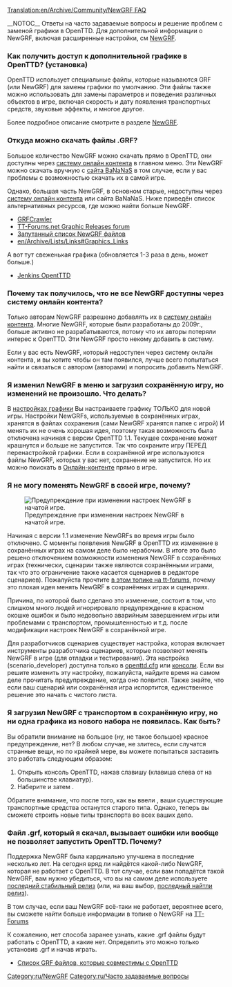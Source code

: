[[Translation:en/Archive/Community/NewGRF FAQ]]
{{ru/FAQmenu}}
{{ru/Возможность|0.4}}

__NOTOC__
Ответы на часто задаваемые вопросы и решение проблем с заменой графики в OpenTTD. Для дополнительной информации о NewGRF, включая расширенные настройки, см [[ru/Manual/NewGRF|NewGRF]].

===Как получить доступ к дополнительной графике в OpenTTD? (установка)===

OpenTTD использует специальные файлы, которые называются GRF (или NewGRF) для замены графики по умолчанию. Эти файлы также можно использовать для замены параметров и поведения различных объектов в игре, включая скорость и дату появления транспортных средств, звуковые эффекты, и многое другое.

Более подробное описание смотрите в разделе [[ru/Manual/NewGRF|NewGRF]].

===Откуда можно скачать файлы .GRF?===

Большое количество NewGRF можно скачать прямо в OpenTTD, они доступны через [[ru/Manual/Онлайн-контент|систему онлайн контента]] в главном меню. Эти NewGRF можно скачать вручную с [http://bananas.openttd.org/ сайта BaNaNaS] в том случае, если у вас проблемы с возможностью скачать их в самой игре.

Однако, большая часть NewGRF, в основном старые, недоступны через [[ru/Manual/Онлайн-контент|систему онлайн контента]] или сайта BaNaNaS. Ниже приведён список альтернативных ресурсов, где можно найти больше NewGRF.

* [http://grfcrawler.tt-forums.net/ GRFCrawler]
* [http://www.tt-forums.net/viewforum.php?f=67 TT-Forums.net Graphic Releases forum]
* [[ru/Community/NewGRF/Список NewGRF|Запутанный список NewGRF файлов]]
* [[en/Archive/Lists/Links#Graphics_Links]]

А вот тут свеженькая графика (обновляется 1-3 раза в день, может больше.)

* [https://jenkins.openttdcoop.org/view/NewGRFs/ Jenkins OpentTTD]
===Почему так получилось, что не все NewGRF доступны через систему онлайн контента?===

Только авторам NewGRF разрешено добавлять их в [[ru/Manual/Онлайн-контент|систему онлайн контента]]. Многие NewGRF, которые были разработаны до 2009г., больше активно не разрабатываются, потому что их авторы потеряли интерес к OpenTTD. Эти NewGRF просто некому добавить в систему.

Если у вас есть NewGRF, который недоступен через систему онлайн контента, и вы хотите чтобы он там появился, лучше всего попытаться найти и связаться с автором (авторами) и попросить добавить NewGRF.

===Я изменил NewGRF в меню и загрузил сохранённую игру, но изменений не произошло. Что делать?===

В [[ru/Manual/NewGRF|настройках графики]] Вы настраиваете графику ТОЛЬКО для новой игры. Настройки NewGRFs, используемые в сохранённых играх, хранятся в файлах сохранения (сами NewGRF хранятся папке с игрой) И менять их не очень хорошая идея, поэтому такая возможность была отключена начиная с версии OpenTTD 1.1. Текущее сохранение может крашнутся и больше не запустится. Так что сохраните игру ПЕРЕД перенастройкой графики. Если в сохранённой игре используются файлы NewGRF, которых у вас нет, сохранение не запустится. Но их можно поискать в  [[ru/Manual/Онлайн-контент|Онлайн-контенте]] прямо в игре.

===Я не могу поменять NewGRF в своей игре, почему?===
[[File:en/Newgrf warning.png|frame|right|Предупреждение при изменении настроек NewGRF в начатой игре.]]

Начиная с версии 1.1 изменение NewGRFs во время игры было отключено. С моменты появления NewGRF в OpenTTD их изменение в сохранённых играх на самом деле было нерабочим. В итоге это было решено отключением возможности изменения NewGRF в сохранённых играх (технически, сценарии также являются сохранёнными играми, так что это ограничение также касается сценариев в редакторе сценариев). Пожалуйста прочтите [http://www.tt-forums.net/viewtopic.php?f=29&t=53881 в этом топике на tt-forums], почему это плохая идея менять NewGRF в сохранённых играх и сценариях.

Причина, по которой было сделано это изменение, состоит в том, что слишком много людей игнорировало предупреждение в красном окошке ошибок и было недовольно аварийным завершением игры или проблемами с транспортом, промышленностью и т.д. после модификации настроек NewGRF в сохранённой игре.

Для разработчиков сценариев существует настройка, которая включает инструменты разработчика сценариев, которые позволяют менять NewGRF в игре (для отладки и тестирования). Эта настройка (scenario_developer) доступна только в [[ru/Archive/Manual/Settings/Openttd.cfg|openttd.cfg]] или [[ru/Manual/Консоль|консоли]]. Если вы решите изменить эту настройку, пожалуйста, найдите время на самом деле прочитать предупреждение, когда оно появится. Также знайте, что если ваш сценарий или сохранённая игра испортится, единственное решение это начать с чистого листа.

===Я загрузил NewGRF с транспортом в сохранённую игру, но ни одна графика из нового набора не появилась. Как быть?===

Вы обратили внимание на большое (ну, не такое большое) красное предупреждение, нет? В любом случае, не злитесь, если случатся странные вещи, но по крайней мере, вы можете попытаться заставить это работать следующим образом:

# Открыть консоль OpenTTD, нажав славишу {{en/Keypress|`}} (клавиша слева от {{en/Keypress|1}} на большинстве клавиатур).
# Наберите {{en/C|resetengines|}} и затем {{en/Keypress|Enter}}.

Обратите внимание, что после того, как вы ввели {{en/C|resetengines|}}, ваши существующие транспортные средства останутся старого типа. Однако, теперь вы сможете строить новые типы транспорта во всех ваших депо.

===Файл .grf, который я скачал, вызывает ошибки или вообще не позволяет запустить OpenTTD. Почему?===

Поддержка NewGRF была кардинально улучшена в последние несколько лет. На сегодня вряд ли найдётся какой-либо NewGRF, которая не работает с OpenTTD. В тот случае, если вам попадётся такой NewGRF, вам нужно убедиться, что вы на самом деле используете [http://www.openttd.org/en/download-stable последний стабильный релиз] (или, на ваш выбор, [http://www.openttd.org/en/download-trunk последный найтли релиз]).

В том случае, если ваш NewGRF всё-таки не работает, вероятнее всего, вы сможете найти больше информации в топике о NewGRF на [http://www.tt-forums.net/viewforum.php?f=66 TT-Forums]

К сожалению, нет способа заранее узнать, какие .grf файлы будут работать с OpenTTD, а какие нет. Определить это можно только установив .grf и начав играть.

* [[ru/Community/NewGRF/Список NewGRF|Список GRF файлов, которые совместимы с OpenTTD]]



{{ru/Navbox NewGRF}}


[[Category:ru/NewGRF]]
[[Category:ru/Часто задаваемые вопросы]]